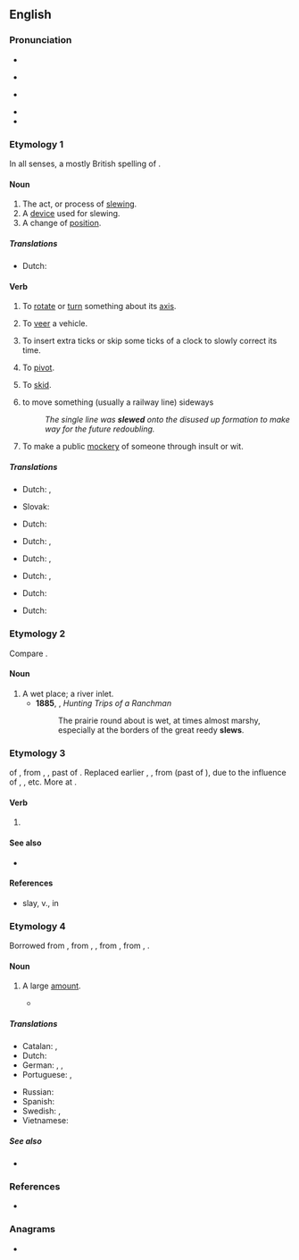 ==English==

===Pronunciation===
* {{IPA|en|/sluː/}}
* {{a|Welsh|Northern England|some New England and Southern American dialects}} {{IPA|en|/slɪu/|nocount=1}}
* {{a|obsolete}} {{IPA|en|/sljuː/}}
* {{audio|en|En-au-slew.ogg|Audio (AU)}}
* {{rhymes|en|uː|s=1}}

===Etymology 1===
{{rfm|en|section=slue, slew}}

In all senses, a mostly British spelling of {{m|en|slue}}.

====Noun====
{{en-noun}}

# The act, or process of [[slewing]].
# A [[device]] used for slewing.
# A change of [[position]].

=====Translations=====
{{trans-top|change of position}}
* Dutch: {{t+|nl|ommekeer}}
{{trans-mid}}
{{trans-bottom}}

====Verb====
{{en-verb}}

# {{lb|en|transitive|nautical}} To [[rotate]] or [[turn]] something about its [[axis]].
# {{lb|en|transitive}} To [[veer]] a vehicle.
# {{lb|en|transitive}} To insert extra ticks or skip some ticks of a clock to slowly correct its time.
# {{lb|en|intransitive}} To [[pivot]].
# {{lb|en|intransitive}} To [[skid]].
# {{lb|en|transitive|rail transport}} to move something (usually a railway line) sideways
#: ''The single line was '''slewed''' onto the disused up formation to make way for the future redoubling.''
# {{lb|en|transitive|British|slang}} To make a public [[mockery]] of someone through insult or wit.

=====Translations=====
{{trans-top|to rotate or turn something about its axis}}
* Dutch: {{t+|nl|omkeren}}, {{t+|nl|draaien}}
{{trans-mid}}
* Slovak: {{t|sk|stočiť}}
{{trans-bottom}}

{{trans-top|to veer a vehicle}}
* Dutch: {{t+|nl|zwenken}}
{{trans-mid}}
{{trans-bottom}}

{{trans-top|To insert extra ticks or skip some ticks of a clock to slowly correct its time}}
* Dutch: {{t+|nl|instellen}}, {{t+|nl|regelen}}
{{trans-mid}}
{{trans-bottom}}

{{trans-top|to pivot}}
* Dutch: {{t+|nl|omwentelen}}, {{t+|nl|draaien}}
{{trans-mid}}
{{trans-bottom}}

{{trans-top|to skid}}
* Dutch: {{t+|nl|schuiven}}, {{t+|nl|slippen}}
{{trans-mid}}
{{trans-bottom}}

{{trans-top|to move something (usually a railway line) sideways}}
* Dutch: {{t+|nl|verschuiven}}
{{trans-mid}}
{{trans-bottom}}

{{trans-top|to make a public mockery of someone through insult or wit}}
* Dutch: {{t|nl|iemand te kakken zetten}}
{{trans-mid}}
{{trans-bottom}}

===Etymology 2===
Compare {{m|en|slough}}.

====Noun====
{{en-noun}}

# A wet place; a river inlet.
#* '''1885''', {{w|Theodore Roosevelt}}, ''Hunting Trips of a Ranchman''
#*: The prairie round about is wet, at times almost marshy, especially at the borders of the great reedy '''slews'''.

===Etymology 3===
{{glossary|Ablaut}} of {{m|en|slay}}, from {{inh|en|enm|slew}}, {{m|enm|sleugh}},  past of {{der|en|enm|sleen}}.
Replaced earlier {{cog|enm|slough}}, {{m|enm|slogh}}, from {{inh|en|ang|slōg}} (past of {{der|en|ang|slēan|t=to hit, strike, slay}}), due to the influence of {{m|enm|knew}}, {{m|enm|drew}}, etc. More at {{m|en|slay}}.

====Verb====
{{head|en|verb form}}

# {{en-simple past of|slay}}

====See also====
* {{l|en|slain}}

====References====
* slay, v.{{sup|1}}, in {{R:OED}}

===Etymology 4===
Borrowed from {{bor|en|ga|slua||crowd}}, from {{der|en|sga|slúag}}, {{m|sga|slóg}}, from {{der|en|cel-pro|*slougos||troop, army}}, from {{der|en|ine-pro|*slowgʰos}}, {{m|ine-pro|*slowgos||entourage}}.

====Noun====
{{en-noun}}

# {{lb|en|US}} A large [[amount]].
#: {{ux|en|She has a '''slew''' of papers and notebooks strewn all over her desk.}}
#* {{quote-journal|en|date=2021 February 24|author=Philip Haigh|title=A shift from cars: Scotland's railways are friends of electric!|journal=RAIL|issue=915|page=30|text=There has been a '''slew''' of documents about Scottish transport planning in recent weeks.}}

=====Translations=====
{{trans-top|a large amount}}
* Catalan: {{t+|ca|munt|m}}, {{t+|ca|tou|m}}
* Dutch: {{t|nl|een groot aantal}}
* German: {{t+|de|Menge|f}}, {{t+|de|Reihe|f}}, {{t|de|ganze Reihe|f}}
* Portuguese: {{t+|pt|amontoado|m}}, {{t+|pt|montão}}
{{trans-mid}}
* Russian: {{t+|ru|ма́сса|f}}
* Spanish: {{t+|es|montón|m}}
* Swedish: {{t+|sv|massa|c}}, {{t+|sv|mängd|c}}
* Vietnamese: {{t+|vi|đống}}
{{trans-bottom}}

=====See also=====
* {{l|en|onslaught}}

===References===
* {{R:Lexico}}

===Anagrams===
* {{anagrams|en|a=elsw|ESWL|lews|wels}}

{{topics|en|Landforms}}